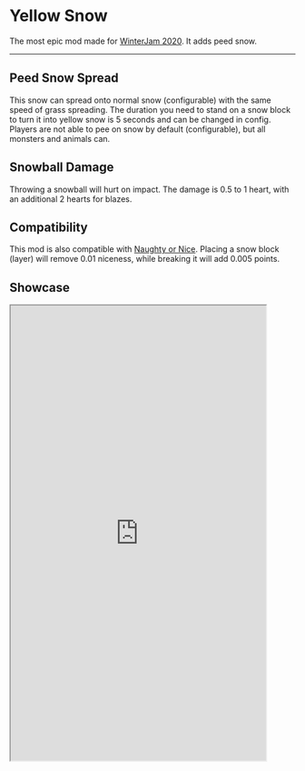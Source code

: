 # Yellow Snow


<ProjectHeader slug="yellow-snow" mcVersion="1.16" />

The most epic mod made for [WinterJam 2020](https://www.curseforge.com/minecraft/modpacks/mmds-winterjam-2020). It adds
peed snow.

---

## Peed Snow Spread

This snow can spread onto normal snow (configurable) with the same speed of grass spreading. The duration you need to
stand on a snow block to turn it into yellow snow is 5 seconds and can be changed in config. Players are not able to pee
on snow by default (configurable), but all monsters and animals can.

## Snowball Damage

Throwing a snowball will hurt on impact. The damage is 0.5 to 1 heart, with an additional 2 hearts for blazes.

## Compatibility

This mod is also compatible with [Naughty or Nice](https://www.curseforge.com/minecraft/mc-mods/naughty-or-nice).
Placing a snow block (layer) will remove 0.01 niceness, while breaking it will add 0.005 points.

## Showcase

<iframe
width="450"
height="801"
src="https://www.youtube.com/embed/dv5PyAPh-EQ"
allow="accelerometer; autoplay; clipboard-write; encrypted-media; gyroscope; picture-in-picture"
allowFullScreen></iframe>
